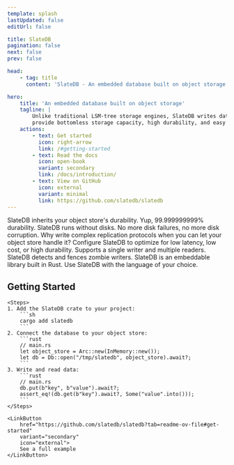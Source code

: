 ```yaml
---
template: splash
lastUpdated: false
editUrl: false

title: SlateDB
pagination: false
next: false
prev: false

head:
    - tag: title
      content: 'SlateDB - An embedded database built on object storage'

hero:
    title: 'An embedded database built on object storage'
    tagline: |
        Unlike traditional LSM-tree storage engines, SlateDB writes data to object storage to
        provide bottomless storage capacity, high durability, and easy replication.
    actions:
        - text: Get started
          icon: right-arrow
          link: /#getting-started
        - text: Read the docs
          icon: open-book
          variant: secondary
          link: /docs/introduction/
        - text: View on GitHub
          icon: external
          variant: minimal
          link: https://github.com/slatedb/slatedb
---
```



<CardGrid>
    <Card title="Object Storage Durability" icon="infinity">
        SlateDB inherits your object store's durability. Yup, 99.999999999% durability.
    </Card>
    <Card title="Zero-Disk Architecture" icon="floppy">
        SlateDB runs without disks. No more disk failures, no more disk corruption.
    </Card>
    <Card title="Simple Replication" icon="replace">
        Why write complex replication protocols when you can let your object store handle it?
    </Card>
    <Card title="Tunable Performance" icon="adjustments">
        Configure SlateDB to optimize for low latency, low cost, or high durability.
    </Card>
    <Card title="Scalable Readers" icon="arrows">
        Supports a single writer and multiple readers. SlateDB detects and fences zombie writers.
    </Card>
    <Card title="Built in Rust" icon="rust">
        SlateDB is an embeddable library built in Rust. Use SlateDB with the language of your choice.
    </Card>
</CardGrid>

<div id="getting-started" class="getting-started">
    <h2>Getting Started</h2>

    <Steps>
    1. Add the SlateDB crate to your project:
        ```sh
        cargo add slatedb
        ```
    2. Connect the database to your object store:
        ```rust
        // main.rs
        let object_store = Arc::new(InMemory::new());
        let db = Db::open("/tmp/slatedb", object_store).await?;
        ```
    3. Write and read data:
        ```rust
        // main.rs
        db.put(b"key", b"value").await?;
        assert_eq!(db.get(b"key").await?, Some("value".into()));
        ```
    </Steps>

    <LinkButton
        href="https://github.com/slatedb/slatedb?tab=readme-ov-file#get-started"
        variant="secondary"
        icon="external">
        See a full example
    </LinkButton>
</div>
